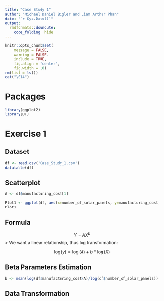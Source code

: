 ```yaml
---
title: "Case Study 1"
author: "Michael Daniel Bigler and Liam Arthur Phan"
date: "`r Sys.Date()`"
output:
  rmdformats::downcute:
    code_folding: hide
---
```


```r

knitr::opts_chunk$set(
	message = FALSE,
	warning = FALSE,
	include = TRUE,
	fig.align = "center",
	fig.width = 10)
rm(list = ls())
cat("\014")

```

# Packages

```r

library(ggplot2)
library(DT)

```

# Exercise 1

## Dataset

```r

df <- read.csv('Case_Study_1.csv')
datatable(df)

```

## Scatterplot

```r

A <- df$manufacturing_cost[1]

Plot1 <- ggplot(df, aes(x=number_of_solar_panels, y=manufacturing_cost)) + geom_point()
Plot1

```

## Formula

$$
Y = AX^b
$$ \> We want a linear relationship, thus log transformation:

$$
\log(y) = \log(A) + b*\log(X)
$$

## Beta Parameters Estimation

```r

b <- mean(log(df$manufacturing_cost/A)/log(df$number_of_solar_panels))

```

## Data Transformation

```r




```
